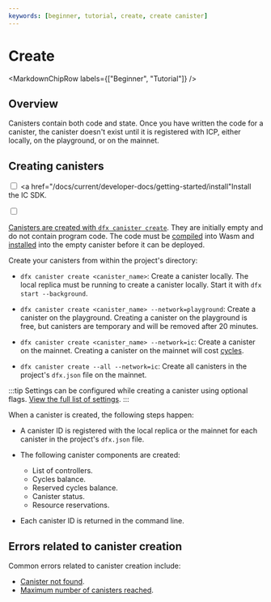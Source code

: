 ```yaml
---
keywords: [beginner, tutorial, create, create canister]
---
```



# Create

<MarkdownChipRow labels={["Beginner", "Tutorial"]} />

## Overview

Canisters contain both code and state. Once you have written the code for a <GlossaryTooltip>canister</GlossaryTooltip>, the canister doesn't exist until it is registered with ICP, either locally, on the playground, or on the mainnet.

## Creating canisters

<Tabs>
<TabItem value="prereq" label="Prerequisites" default>

<input type="checkbox"/> <a href="/docs/current/developer-docs/getting-started/install"Install the IC SDK.</a>
<div>
</div>
<input type="checkbox"/> <a href="/docs/current/developer-docs/smart-contracts/write/overview"Write a smart contract.</a>

</TabItem>
</Tabs>

Canisters are created with [`dfx canister create`](/docs/current/developer-docs/developer-tools/cli-tools/cli-reference/dfx-canister#dfx-canister-create). They are initially empty and do not contain program code. The code must be [compiled](/docs/current/developer-docs/smart-contracts/compile) into Wasm and [installed](/docs/current/developer-docs/smart-contracts/install) into the empty canister before it can be deployed.

Create your canisters from within the project's directory:

- `dfx canister create <canister_name>`: Create a canister locally. The local replica must be running to create a canister locally. Start it with `dfx start --background`.

- `dfx canister create <canister_name> --network=playground`: Create a canister on the playground. Creating a canister on the playground is free, but canisters are temporary and will be removed after 20 minutes.

- `dfx canister create <canister_name> --network=ic`: Create a canister on the mainnet. Creating a canister on the mainnet will cost [cycles](/docs/current/developer-docs/gas-cost).

- `dfx canister create --all --network=ic`: Create all canisters in the project's `dfx.json` file on the mainnet.

:::tip
Settings can be configured while creating a canister using optional flags. [View the full list of settings](/docs/current/developer-docs/developer-tools/cli-tools/cli-reference/dfx-canister#dfx-canister-create).
:::

When a canister is created, the following steps happen:

- A canister ID is registered with the local replica or the mainnet for each canister in the project's `dfx.json` file.

- The following canister components are created:
  - List of controllers.
  - Cycles balance.
  - Reserved cycles balance.
  - Canister status.
  - Resource reservations.

- Each canister ID is returned in the command line.

## Errors related to canister creation

Common errors related to canister creation include:

- [Canister not found](/docs/current/references/execution-errors#canister-not-found).
- [Maximum number of canisters reached](/docs/current/references/execution-errors#maximum-number-of-canisters-reached).
